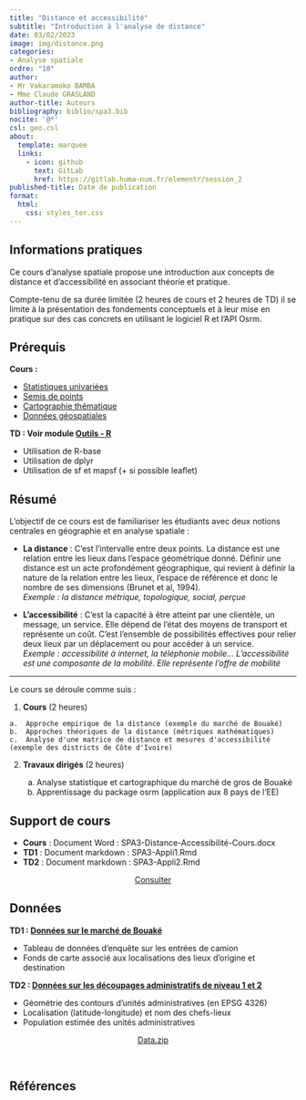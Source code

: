 ```yaml
---
title: "Distance et accessibilité"
subtitle: "Introduction à l'analyse de distance"
date: 03/02/2023
image: img/distance.png
categories: 
- Analyse spatiale
ordre: "10" 
author: 
- Mr Vakaramoko BAMBA
- Mme Claude GRASLAND
author-title: Auteurs
bibliography: biblio/spa3.bib
nocite: '@*'
csl: geo.csl
about:
  template: marquee
  links:
    - icon: github
      text: GitLab
      href: https://gitlab.huma-num.fr/elementr/session_2
published-title: Date de publication 
format:
  html: 
    css: styles_ter.css
---
```


<!-- ::: {#contrib} -->

<!-- ### Contributeur·rice·s -->

<!-- Hugues Pecout, ... -->

<!-- ::: -->

::: {#block}
## <i class="bi bi-info-circle"></i> Informations pratiques

Ce cours d'analyse spatiale propose une introduction aux concepts de distance et d'accessibilité en associant théorie et pratique.

Compte-tenu de sa durée limitée (2 heures de cours et 2 heures de TD) il se limite à la présentation des fondements conceptuels et à leur mise en pratique sur des cas concrets en utilisant le logiciel R et l'API Osrm.
:::

<div>

## <i class="bi bi-ui-checks-grid"></i> Prérequis

**Cours :**

-   [Statistiques univariées](F_stat_uni.qmd)
-   [Semis de points](I_semi_point.qmd)
-   [Cartographie thématique](G_cartographie.qmd)
-   [Données géospatiales](C_data_type.qmd)

**TD : Voir module [Outils - R](E_R.qmd)**

-   Utilisation de R-base
-   Utilisation de dplyr
-   Utilisation de sf et mapsf (+ si possible leaflet)

</div>

<div>

## <i class="bi bi-bookmark"></i> Résumé

L'objectif de ce cours est de familiariser les étudiants avec deux notions centrales en géographie et en analyse spatiale :

-   **La distance** : C'est l'intervalle entre deux points. La distance est une relation entre les lieux dans l'espace géométrique donné. Définir une distance est un acte profondément géographique, qui revient à définir la nature de la relation entre les lieux, l'espace de référence et donc le nombre de ses dimensions (Brunet et al, 1994).\
    *Exemple : la distance métrique, topologique, social, perçue*

-   **L'accessibilité** : C'est la capacité à être atteint par une clientèle, un message, un service. Elle dépend de l'état des moyens de transport et représente un coût. C'est l'ensemble de possibilités effectives pour relier deux lieux par un déplacement ou pour accéder à un service. \
    *Exemple : accessibilité à internet, la téléphonie mobile... L'accessibilité est une composante de la mobilité. Elle représente l'offre de mobilité*

------------------------------------------------------------------------

Le cours se déroule comme suis :

1.   **Cours** (2 heures)

    a.  Approche empirique de la distance (exemple du marché de Bouaké)
    b.  Approches théoriques de la distance (métriques mathématiques)
    c.  Analyse d'une matrice de distance et mesures d'accessibilité (exemple des districts de Côte d'Ivoire)

2.  **Travaux dirigés** (2 heures)

    a.  Analyse statistique et cartographique du marché de gros de Bouaké
    b.  Apprentissage du package osrm (application aux 8 pays de l'EE)

</div>

<div>

## <i class="bi bi-person-video3"></i> Support de cours

-   **Cours** : Document Word : SPA3-Distance-Accessibilité-Cours.docx
-   **TD1** : Document markdown : SPA3-Appli1.Rmd
-   **TD2** : Document markdown : SPA3-Appli2.Rmd

<!-- Ces supportys sont disponibles ici https://ee-cist.github.io/Distance/ -->
<!-- </div> -->

<!-- <object class="slide" data="support/introR_seance2_diapo.pdf" type="application/pdf"> -->

<!-- <iframe class="slide" src="https://meghan.rbind.io/slides/neair/neair.html#/title-slide"> -->

<!-- </iframe> -->

<!-- ::: {#url} -->
<!-- <i class="bi bi-cloud-arrow-down-fill"></i> [Télécharger</i>]() -->
<!-- ::: -->

<!-- </object> -->

<!-- <div> -->

<!-- ## <i class="bi bi-person-video3"></i> Support de TD -->

<!-- Quam ob rem cave Catoni anteponas ne istum quidem ipsum, quem Apollo, ut ais, sapientissimum iudicavit; huius enim facta, illius dicta laudantur. De me autem, ut iam cum utroque vestrum loquar, sic habetote. -->


<center><a href="https://ee-cist.github.io/Distance/" class="btn btn-warning" role="button" aria-disabled="true"><i class="bi bi-eye"></i> Consulter</a></center>


</div>

<div>

## <i class="bi bi-clipboard-data"></i> Données

**TD1 : [Données sur le marché de Bouaké](../donnees/mar_bouake_2013.qmd)**

-   Tableau de données d’enquête sur les entrées de camion 
-   Fonds de carte associé aux localisations des lieux d’origine et destination


**TD2 : [Données sur les découpages administratifs de niveau 1 et 2](../donnees/geo_admin_2023)**

-   Géométrie des contours d’unités administratives (en EPSG 4326)
-   Localisation (latitude-longitude) et nom des chefs-lieux 
-   Population estimée des unités administratives


<center><a href="" class="btn btn-info" role="button" aria-disabled="true"><i class="bi bi-cloud-arrow-down"></i> Data.zip</a></center>

\

</div>

## <i class="bi bi-file-earmark-text"></i> Références

::: {#refs}
:::
